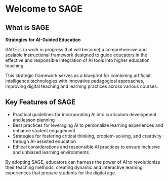 # Welcome to SAGE

## What is SAGE

**Strategies for AI-Guided Education**

SAGE is (a work in progress that will become) a comprehensive and scalable instructional framework designed to guide educators in the effective and responsible integration of AI tools into higher education teaching.

This strategic framework serves as a blueprint for combining artificial intelligence technologies with innovative pedagogical approaches, improving digital teaching and learning practices across various courses.

## Key Features of SAGE

- Practical guidelines for incorporating AI into curriculum development and lesson planning
- Best practices for leveraging AI to personalize learning experiences and enhance student engagement
- Strategies for fostering critical thinking, problem-solving, and creativity through AI-assisted education
- Ethical considerations and responsible AI practices to ensure inclusive and unbiased learning environments

By adopting SAGE, educators can harness the power of AI to revolutionize their teaching methods, creating dynamic and interactive learning experiences that prepare students for the digital age.
